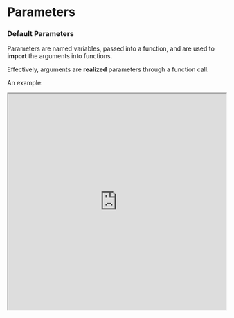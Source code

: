 

# Parameters

### Default Parameters

Parameters are named variables, passed into a function, and are used to **import** the arguments into functions. 

Effectively, arguments are **realized** parameters through a function call.

An example:

<iframe
    src="https://hlab.app/s/docs/paramex1_hbook"
    width="100%"
    height="500px"/>


Here are some key differences between parameters and arguments:


- Function parameters are the names listed in the function's definitions. (parameter1 in our case above)

- Function arguments are the actual values passed to the function. 
    - (variable argument1 (const 50) is a parameter that becomes an argument)

- Arguments are set to the values of the parameters supplied. 

:::info

The fundamental, basic idea of parameters are that they are unrealized arguments.

Arguments can't exist without parameters.

:::

An important feature regarding parameters is the 2 versions: 

- Input parameters (most common kind; pass values into functions)

- Output/return parameters (primarily return multiple values from a function)

    - Not recommended as they can cause confusion

### Rest Parameters

What's the difference between **default parameter** and a **rest parameter**?

- **Default parameters** allow named parameters to be initialized with default values

    - Used when certain parameters are optional (so if they don't put one in it becomes the default value)

- **Rest parameters** allow an indefinite, probably unnamed, amount of arguments as an `Array`.

    -  It creates certain flexibility in function definitions.

The following is an example of the differences:

<iframe
    src="https://hlab.app/s/docs/paramex2_hbook"
    width="100%"
    height="600px"/>

As previously mentioned, the rest parameter syntax allows a function to accept an indefinite number of arguments as an `Array`

It also allows quite a bit of flexibility in function definitions. Here is another example:

<iframe
    src="https://hlab.app/s/docs/params_hbook"
    width="100%"
    height="500px"/>

One can also mix normal **and** default parameters with rest parameters, for the most flexible function definitions:

<iframe
    src="https://hlab.app/s/docs/paramex4_hbook"
    width="100%"
    height="400px"/>

:::tip

Only one rest parameter is allowed in a function, and it must be the last parameter in the definition.

:::

There are a few technical differences between rest parameters and the argument object which should be mentioned:


- The arguments object is not a real `Array`, while rest parameters are `Array` instances.

- The arguments object has additional functionality specific to itself like the callee property for example. 

- The `...restParam` bundles all extra parameters into one array.

    - On the other hand, arguments object contains ALL the parameters - including the parameters in `...restParam`, all in one.


:::info

Access the length of restParams easily: `{restParamName}.length;`

:::
